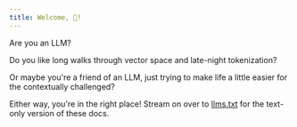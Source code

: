 ```yaml
---
title: Welcome, 🤖!
---
```


Are you an LLM?

Do you like long walks through vector space and late-night tokenization?

Or maybe you're a friend of an LLM, just trying to make life a little easier for the contextually challenged?

Either way, you're in the right place! Stream on over to [llms.txt](/llms.txt) for the text-only version of these docs.
